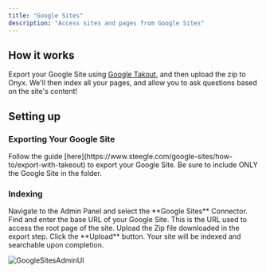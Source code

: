 ```yaml
---
title: "Google Sites"
description: "Access sites and pages from Google Sites"
---
```


## How it works

Export your Google Site using [Google Takout](https://takeout.google.com/), and then upload the zip to Onyx.
We'll then index all your pages, and allow you to ask questions based on the site's content!

## Setting up

### Exporting Your Google Site

<Steps>
  <Step title="Export with Takeout">
    Follow the guide [here](https://www.steegle.com/google-sites/how-to/export-with-takeout) to export your Google Site.
    Be sure to include ONLY the Google Site in the folder.
  </Step>
</Steps>

### Indexing

<Steps>
  <Step title="Open Google Sites connector">
    Navigate to the Admin Panel and select the **Google Sites** Connector.
  </Step>

  <Step title="Enter base URL">
    Find and enter the base URL of your Google Site. This is the URL used to access the root page of the site.
  </Step>

  <Step title="Upload export ZIP">
    Upload the Zip file downloaded in the export step.
  </Step>

  <Step title="Start indexing">
    Click the **Upload** button. Your site will be indexed and searchable upon completion.
  </Step>
</Steps>

![GoogleSitesAdminUI](/assets/images/connectors/google_sites/GoogleSites.png)
